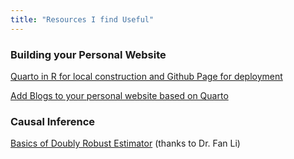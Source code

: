 ```yaml
---
title: "Resources I find Useful"
---
```


### Building your Personal Website

[Quarto in R for local construction and Github Page for deployment](https://ucsb-meds.github.io/creating-quarto-websites/)

[Add Blogs to your personal website based on Quarto](https://samanthacsik.github.io/posts/2022-10-24-quarto-blogs/)

### Causal Inference

[Basics of Doubly Robust Estimator](http://www2.stat.duke.edu/~fl35/teaching/640/Chap3.5_Doubly%20Robust%20Estimation.pdf) (thanks to Dr. Fan Li)
